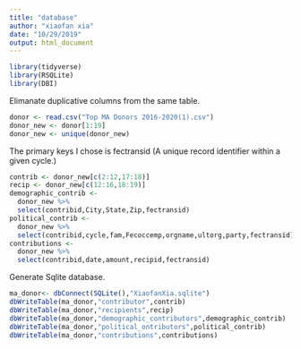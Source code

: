 ```yaml
---
title: "database"
author: "xiaofan xia"
date: "10/29/2019"
output: html_document
---
```


```r
library(tidyverse)
library(RSQLite)
library(DBI)
```


Elimanate duplicative columns from the same table. 

```r
donor <- read.csv("Top MA Donors 2016-2020(1).csv")
donor_new <- donor[1:19]
donor_new <- unique(donor_new)
```

The primary keys I chose is fectransid (A unique record identifier within a given cycle.)
```r
contrib <- donor_new[c(2:12,17:18)]
recip <- donor_new[c(12:16,18:19)]
demographic_contrib <- 
  donor_new %>%
  select(contribid,City,State,Zip,fectransid)
political_contrib <- 
  donor_new %>%
  select(contribid,cycle,fam,Fecoccemp,orgname,ultorg,party,fectransid)
contributions <-  
  donor_new %>% 
  select(contribid,date,amount,recipid,fectransid)
```

Generate Sqlite database.
```r
ma_donor<- dbConnect(SQLite(),"XiaofanXia.sqlite")
dbWriteTable(ma_donor,"contributor",contrib)
dbWriteTable(ma_donor,"recipients",recip)
dbWriteTable(ma_donor,"demographic_contributors",demographic_contrib)
dbWriteTable(ma_donor,"political_ontributors",political_contrib)
dbWriteTable(ma_donor,"contributions",contributions)

```